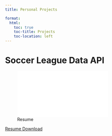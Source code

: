 ```yaml
---
title: Personal Projects

format:
  html:
    toc: true
    toc-title: Projects
    toc-location: left
---
```


# Soccer League Data API

![Resume](./documents/Resume.pdf)

[Resume Download](./documents/Resume.pdf)